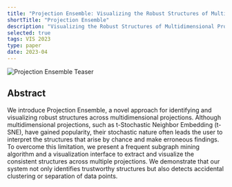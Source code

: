 ```yaml
---
title: "Projection Ensemble: Visualizing the Robust Structures of Multidimensional Projections"
shortTitle: "Projection Ensemble"
description: "Visualizing the Robust Structures of Multidimensional Projections"
selected: true
tags: VIS 2023
type: paper
date: 2023-04
---
```


![Projection Ensemble Teaser](./projectionensemble.png)

## Abstract

We introduce Projection Ensemble, a novel approach for identifying and visualizing robust structures across multidimensional projections. Although multidimensional projections, such as t-Stochastic Neighbor Embedding (t-SNE), have gained popularity, their stochastic nature often leads the user to interpret the structures that arise by chance and make erroneous findings. To overcome this limitation, we present a frequent subgraph mining algorithm and a visualization interface to extract and visualize the consistent structures across multiple projections. We demonstrate that our system not only identifies trustworthy structures but also detects accidental clustering or separation of data points.
